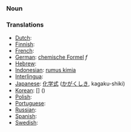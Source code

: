 === Noun ===

=== Translations ===

*[[Dutch]]: [[]] '' ''
*[[Finnish]]: [[]]
*[[French]]: [[]] '' ''
*[[German]]: [[chemische Formel]] ''f''
*[[Hebrew]]: [[]] '' ''
*[[Indonesian]]: [[rumus kimia]]
*[[Interlingua]]: [[]]
*[[Japanese]]: [[化学式]] ([[かがくしき]], kagaku-shiki)
*[[Korean]]: [[]] [] ()
*[[Polish]]: [[]]
*[[Portuguese]]: [[]] '' ''
*[[Russian]]: [[]]
*[[Spanish]]: [[]] '' ''
*[[Swedish]]: [[]] '' ''